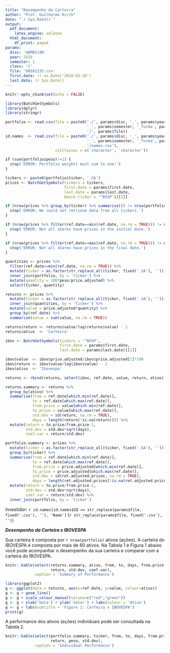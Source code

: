 ```yaml
---
title: "Desempenho da Carteira"
author: "Prof. Guilherme Kirch"
date: "`r Sys.Date()`"
output:
  pdf_document:
    latex_engine: xelatex
  html_document:
    df_print: paged
params:
  disc: 'ADM01140'
  year: 2018
  semester: 1
  class: 'C'
  file: '00261235.csv'
  first.date: !r as.Date('2018-03-20')
  last.date: !r Sys.Date()
---
```


```r
knitr::opts_chunk$set(echo = FALSE)
```

```r
library(BatchGetSymbols)
library(dplyr)
library(stringr)

portfolio <- read.csv(file = paste0('./', params$disc, '_', params$year,
                                    '_', params$semester, '_Turma', params$class,
                                    '/', params$file))
id.names  <- read.csv(file = paste0('./', params$disc, '_', params$year,
                                    '_', params$semester, '_Turma', params$class,
                                    '/names.csv'),
                      colClasses = c('character', 'character'))

if (sum(portfolio$peso)!=1) {
  stop('ERROR: Portfolio weights must sum to one!')
}

tickers <- paste0(portfolio$ticker, '.SA')
prices <- BatchGetSymbols(tickers = tickers,
                          first.date = params$first.date,
                          last.date = params$last.date,
                          bench.ticker = '^BVSP')[[2]]

if (nrow(prices %>% group_by(ticker) %>% summarise()) != nrow(portfolio)) {
  stop('ERROR: We could not retrieve data from all tickers.')
}

if (nrow(prices %>% filter(ref.date==min(ref.date, na.rm = TRUE))) != nrow(portfolio)) {
  stop('ERROR: Not all shares have prices in the initial date.')
}

if (nrow(prices %>% filter(ref.date==max(ref.date, na.rm = TRUE))) != nrow(portfolio)) {
  stop('ERROR: Not all shares have prices in the final date.')
}

quantities <- prices %>%
  filter(ref.date==min(ref.date, na.rm = TRUE)) %>%
  mutate(ticker = as.factor(str_replace_all(ticker, fixed('.SA'), ''))) %>%
  inner_join(portfolio, by = 'ticker') %>%
  mutate(quantity = 100*peso/price.adjusted) %>%
  select(ticker, quantity)

returns <- prices %>%
  mutate(ticker = as.factor(str_replace_all(ticker, fixed('.SA'), ''))) %>%
  inner_join(quantities, by = 'ticker') %>%
  mutate(value = price.adjusted*quantity) %>%
  group_by(ref.date) %>%
  summarise(value = sum(value, na.rm = TRUE))

returns$return <- returns$value/lag(returns$value) - 1
returns$ativo  <- 'Carteira'

ibov <- BatchGetSymbols(tickers = '^BVSP',
                        first.date = params$first.date,
                        last.date = params$last.date)[[2]]

ibov$value  <- ibov$price.adjusted/ibov$price.adjusted[1]*100
ibov$return <- ibov$value/lag(ibov$value) - 1
ibov$ativo  <- 'Ibovespa'

returns <- rbind(returns, select(ibov, ref.date, value, return, ativo))

returns.summary <- returns %>%
  group_by(ativo) %>%
  summarise(from = ref.date[which.min(ref.date)],
            to = ref.date[which.max(ref.date)],
            from.price = value[which.min(ref.date)],
            to.price = value[which.max(ref.date)],
            std.dev = sd(return, na.rm = TRUE),
            days = length(return[!is.na(return)])) %>%
  mutate(return = to.price/from.price-1,
         std.dev = std.dev*sqrt(days),
         coef.var = return/std.dev)

portfolio.summary <- prices %>%
  mutate(ticker = as.factor(str_replace_all(ticker, fixed('.SA'), ''))) %>%
  group_by(ticker) %>%
  summarise(from = ref.date[which.min(ref.date)],
            to = ref.date[which.max(ref.date)],
            from.price = price.adjusted[which.min(ref.date)],
            to.price = price.adjusted[which.max(ref.date)],
            std.dev = sd(ret.adjusted.prices, na.rm = TRUE),
            days = length(ret.adjusted.prices[!is.na(ret.adjusted.prices)])) %>%
  mutate(return = to.price/from.price-1,
         std.dev = std.dev*sqrt(days),
         coef.var = return/std.dev) %>%
  inner_join(portfolio, by = 'ticker')
```

Investidor: `r id.names[id.names$ID == str_replace(params$file, fixed('.csv'), ''), 'Name']` (`r str_replace(params$file, fixed('.csv'), '')`)

__*Desempenho da Carteira x IBOVESPA*__

Sua carteira é composta por `r nrow(portfolio)` ativos (ações). A carteira do IBOVESPA é composta por mais de 60 ativos. Na Tabela 1 e Figura 1 abaixo você pode acompanhar o desempenho da sua carteira e comparar com a carteira do IBOVESPA.

```r
knitr::kable(select(returns.summary, ativo, from, to, days, from.price, to.price,
                    return, std.dev, coef.var),
             caption = 'Summary of Performance')

library(ggplot2)
g <- ggplot(data = returns, aes(x=ref.date, y=value, colour=ativo))
g <- g + geom_line()
g <- g + scale_colour_manual(values=c("red","green"))
g <- g + xlab('Data') + ylab('Valor') + labs(colour = 'Ativo')
g <- g + labs(subtitle = 'Figure 1: Carteira x IBOVESPA')
print(g)
```

A performance dos ativos (ações) individuais pode ser consultada na Tabela 2.

```r
knitr::kable(select(portfolio.summary, ticker, from, to, days, from.price, to.price,
                    return, peso, std.dev),
             caption = 'Individual Performance')
```